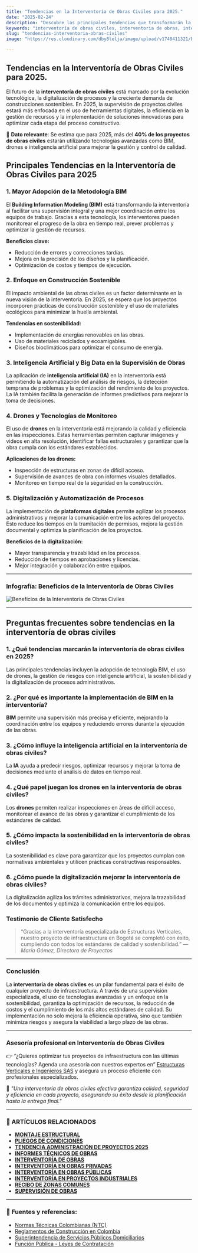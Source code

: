 ```yaml
---
title: "Tendencias en la Interventoría de Obras Civiles para 2025."
date: "2025-02-24"
description: "Descubre las principales tendencias que transformarán la interventoría de obras civiles en 2025, con un enfoque en innovación, tecnología y sostenibilidad."
keywords: "interventoría de obras civiles, interventoria de obras, interventoría obras civiles, supervisión de obras civiles, gestión de proyectos civiles, tecnologías en interventoría, sostenibilidad en obras civiles, innovación en construcción, digitalización en obras civiles, gestión de riesgos en construcción, interventoría de obras Colombia, planificación de obras civiles, transformación digital en construcción"
slug: "tendencias-interventoria-obras-civiles"
image: "https://res.cloudinary.com/dby8lelja/image/upload/v1740411321/Estructuras%20Verticales%20e%20Ingenieros%20SAS/Imagenes%20Blog/tendencias_interventoria_de_obras_qidbgx.webp"

---
```



## Tendencias en la Interventoría de Obras Civiles para 2025.

El futuro de la **interventoría de obras civiles** está marcado por la evolución tecnológica, la digitalización de procesos y la creciente demanda de construcciones sostenibles. En 2025, la supervisión de proyectos civiles estará más enfocada en el uso de herramientas digitales, la eficiencia en la gestión de recursos y la implementación de soluciones innovadoras para optimizar cada etapa del proceso constructivo.

📌 **Dato relevante**: Se estima que para 2025, más del **40% de los proyectos de obras civiles** estarán utilizando tecnologías avanzadas como BIM, drones e inteligencia artificial para mejorar la gestión y control de calidad.

## Principales Tendencias en la Interventoría de Obras Civiles para 2025

### 1. **Mayor Adopción de la Metodología BIM**

El **Building Information Modeling (BIM)** está transformando la interventoría al facilitar una supervisión integral y una mejor coordinación entre los equipos de trabajo. Gracias a esta tecnología, los interventores pueden monitorear el progreso de la obra en tiempo real, prever problemas y optimizar la gestión de recursos.

**Beneficios clave:**
- Reducción de errores y correcciones tardías.
- Mejora en la precisión de los diseños y la planificación.
- Optimización de costos y tiempos de ejecución.

### 2. **Enfoque en Construcción Sostenible**

El impacto ambiental de las obras civiles es un factor determinante en la nueva visión de la interventoría. En 2025, se espera que los proyectos incorporen prácticas de construcción sostenible y el uso de materiales ecológicos para minimizar la huella ambiental.

**Tendencias en sostenibilidad:**
- Implementación de energías renovables en las obras.
- Uso de materiales reciclados y ecoamigables.
- Diseños bioclimáticos para optimizar el consumo de energía.

### 3. **Inteligencia Artificial y Big Data en la Supervisión de Obras**

La aplicación de **inteligencia artificial (IA)** en la interventoría está permitiendo la automatización del análisis de riesgos, la detección temprana de problemas y la optimización del rendimiento de los proyectos. La IA también facilita la generación de informes predictivos para mejorar la toma de decisiones.

### 4. **Drones y Tecnologías de Monitoreo**

El uso de **drones** en la interventoría está mejorando la calidad y eficiencia en las inspecciones. Estas herramientas permiten capturar imágenes y videos en alta resolución, identificar fallas estructurales y garantizar que la obra cumpla con los estándares establecidos.

**Aplicaciones de los drones:**
- Inspección de estructuras en zonas de difícil acceso.
- Supervisión de avances de obra con informes visuales detallados.
- Monitoreo en tiempo real de la seguridad en la construcción.

### 5. **Digitalización y Automatización de Procesos**

La implementación de **plataformas digitales** permite agilizar los procesos administrativos y mejorar la comunicación entre los actores del proyecto. Esto reduce los tiempos en la tramitación de permisos, mejora la gestión documental y optimiza la planificación de los proyectos.

**Beneficios de la digitalización:**
- Mayor transparencia y trazabilidad en los procesos.
- Reducción de tiempos en aprobaciones y licencias.
- Mejor integración y colaboración entre equipos.
---

### Infografía: Beneficios de la Interventoría de Obras Civiles

![Beneficios de la Interventoría de Obras Civiles](https://res.cloudinary.com/dby8lelja/image/upload/v1740411672/Estructuras%20Verticales%20e%20Ingenieros%20SAS/Imagenes%20Blog/tendencias_interventoria_de_obras_infografia_nssgjr.webp)

---
## Preguntas frecuentes sobre tendencias en la interventoría de obras civiles  

### 1. ¿Qué tendencias marcarán la interventoría de obras civiles en 2025?  
Las principales tendencias incluyen la adopción de tecnología BIM, el uso de drones, la gestión de riesgos con inteligencia artificial, la sostenibilidad y la digitalización de procesos administrativos.  

### 2. ¿Por qué es importante la implementación de BIM en la interventoría?  
**BIM** permite una supervisión más precisa y eficiente, mejorando la coordinación entre los equipos y reduciendo errores durante la ejecución de las obras.  

### 3. ¿Cómo influye la inteligencia artificial en la interventoría de obras civiles?  
La **IA** ayuda a predecir riesgos, optimizar recursos y mejorar la toma de decisiones mediante el análisis de datos en tiempo real.  

### 4. ¿Qué papel juegan los drones en la interventoría de obras civiles?  
Los **drones** permiten realizar inspecciones en áreas de difícil acceso, monitorear el avance de las obras y garantizar el cumplimiento de los estándares de calidad.  

### 5. ¿Cómo impacta la sostenibilidad en la interventoría de obras civiles?  
La sostenibilidad es clave para garantizar que los proyectos cumplan con normativas ambientales y utilicen prácticas constructivas responsables.  

### 6. ¿Cómo puede la digitalización mejorar la interventoría de obras civiles?  
La digitalización agiliza los trámites administrativos, mejora la trazabilidad de los documentos y optimiza la comunicación entre los equipos.  
### Testimonio de Cliente Satisfecho
> “Gracias a la interventoría especializada de Estructuras Verticales, nuestro proyecto de infraestructura en Bogotá se completó con éxito, cumpliendo con todos los estándares de calidad y sostenibilidad.” — *María Gómez, Directora de Proyectos*

---


### Conclusión  

La **interventoría de obras civiles** es un pilar fundamental para el éxito de cualquier proyecto de infraestructura. A través de una supervisión especializada, el uso de tecnologías avanzadas y un enfoque en la sostenibilidad, garantiza la optimización de recursos, la reducción de costos y el cumplimiento de los más altos estándares de calidad. Su implementación no solo mejora la eficiencia operativa, sino que también minimiza riesgos y asegura la viabilidad a largo plazo de las obras.

---

### Asesoría profesional en Interventoría de Obras Civiles

👉 “¿Quieres optimizar tus proyectos de infraestructura con las últimas tecnologías? Agenda una asesoría con nuestros expertos en” [Estructuras Verticales e Ingenieros SAS](https://www.estructurasverticales.com/servicios/interventoria-de-obras) y asegura un proceso eficiente con profesionales especializados.

📢 *"Una interventoría de obras civiles efectiva garantiza calidad, seguridad y eficiencia en cada proyecto, asegurando su éxito desde la planificación hasta la entrega final."*

---

### 📌 ARTÍCULOS RELACIONADOS

- **[MONTAJE ESTRUCTURAL](https://www.estructurasverticales.com/blog/montaje-estructural-construccion)**  
- **[PLIEGOS DE CONDICIONES](https://www.estructurasverticales.com/blog/elaboracion-pliegos-condiciones)**  
- **[TENDENCIA ADMINISTRACIÓN DE PROYECTOS 2025](https://www.estructurasverticales.com/blog/administracion-proyectos-construccion)**  
- **[INFORMES TÉCNICOS DE OBRAS](https://www.estructurasverticales.com/blog/informes-tecnicos-obras)**  
- **[INTERVENTORÍA DE OBRAS](https://www.estructurasverticales.com/blog/interventoria-obras-colombia)**  
- **[INTERVENTORÍA EN OBRAS PRIVADAS](https://www.estructurasverticales.com/blog/interventoria-obras-privadas)**  
- **[INTERVENTORÍA EN OBRAS PÚBLICAS](https://www.estructurasverticales.com/blog/interventoria-obras-publicas)**  
- **[INTERVENTORÍA EN PROYECTOS INDUSTRIALES](https://www.estructurasverticales.com/blog/interventoria-proyectos-industriales)**  
- **[RECIBO DE ZONAS COMUNES](https://www.estructurasverticales.com/blog/recibo-zonas-comunes-ph)**  
- **[SUPERVISIÓN DE OBRAS](https://www.estructurasverticales.com/blog/supervision-obras-construccion)**  
 

---

### 🔗 **Fuentes y referencias:**

- [Normas Técnicas Colombianas (NTC)](https://www.icontec.org/)  
- [Reglamentos de Construcción en Colombia](https://www.minvivienda.gov.co/)  
- [Superintendencia de Servicios Públicos Domiciliarios](https://www.superservicios.gov.co/)  
- [Función Pública - Leyes de Contratación](https://www.funcionpublica.gov.co/)  







